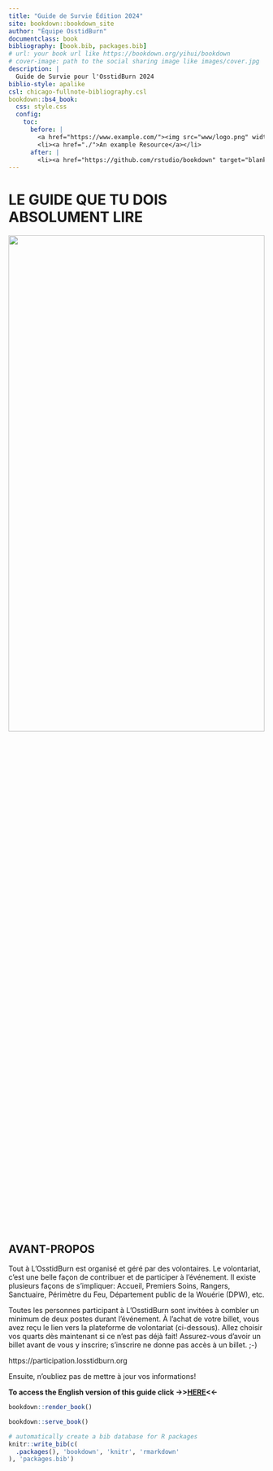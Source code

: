 ```yaml
--- 
title: "Guide de Survie Édition 2024"
site: bookdown::bookdown_site
author: "Équipe OsstidBurn"
documentclass: book
bibliography: [book.bib, packages.bib]
# url: your book url like https://bookdown.org/yihui/bookdown
# cover-image: path to the social sharing image like images/cover.jpg
description: |
  Guide de Survie pour l'OsstidBurn 2024
biblio-style: apalike
csl: chicago-fullnote-bibliography.csl
bookdown::bs4_book:
  css: style.css
  config:
    toc:
      before: |
        <a href="https://www.example.com/"><img src="www/logo.png" width="280"></a>
        <li><a href="./">An example Resource</a></li>
      after: |
        <li><a href="https://github.com/rstudio/bookdown" target="blank">Published with bookdown</a></li>
---
```


# LE GUIDE QUE TU DOIS ABSOLUMENT LIRE {-}

<img src="www/logo_2024_EDITED.png"  width=100% height=50%>

<h2><span> AVANT-PROPOS </span></h2> 

Tout à L’OsstidBurn est organisé et géré par des volontaires.  Le volontariat, c’est une belle façon de contribuer et de participer à l’événement. Il existe plusieurs façons de s’impliquer: Accueil, Premiers Soins, Rangers, Sanctuaire, Périmètre du Feu, Département public de la Wouérie (DPW), etc. 


Toutes les personnes participant à L’OsstidBurn sont invitées à combler un minimum de deux postes durant l’événement. À l’achat de votre billet, vous avez reçu le lien vers la plateforme de volontariat (ci-dessous). Allez choisir vos quarts dès maintenant si ce n’est pas déjà fait! 
Assurez-vous d’avoir un billet avant de vous y inscrire; s’inscrire ne donne pas accès à un billet. ;-)  

https://participation.losstidburn.org

Ensuite, n’oubliez pas de mettre à jour vos informations! 


**To access the English version of this guide click ->>[HERE](https://survival.losstidburn.org)<<-**


```r
bookdown::render_book()
```


```r
bookdown::serve_book()
```


```r
# automatically create a bib database for R packages
knitr::write_bib(c(
  .packages(), 'bookdown', 'knitr', 'rmarkdown'
), 'packages.bib')
```
